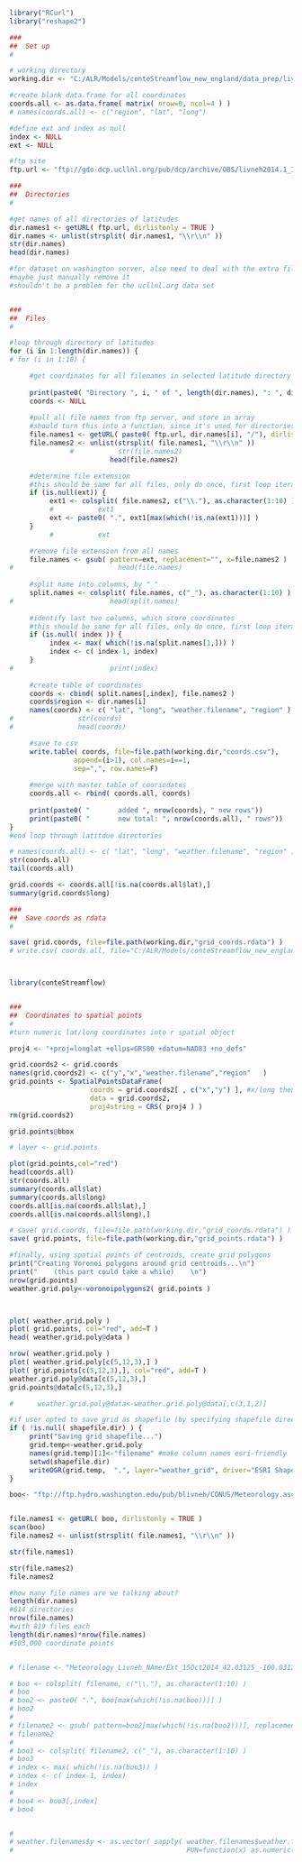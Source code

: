 ```r
library("RCurl") 
library("reshape2")

###
##  Set up
# 

# working directory
working.dir <- "C:/ALR/Models/conteStreamflow_new_england/data_prep/livneh_temporary"

#create blank data.frame for all coordinates
coords.all <- as.data.frame( matrix( nrow=0, ncol=4 ) )
# names(coords.all) <- c("region", "lat", "long")

#define ext and index as null
index <- NULL
ext <- NULL

#ftp site
ftp.url <- "ftp://gdo-dcp.ucllnl.org/pub/dcp/archive/OBS/livneh2014.1_16deg/ascii/daily/"

###
##  Directories
# 

#get names of all directories of latitudes
dir.names1 <- getURL( ftp.url, dirlistonly = TRUE )
dir.names <- unlist(strsplit( dir.names1, "\\r\\n" ))
str(dir.names)
head(dir.names)

#for dataset on washington server, also need to deal with the extra file sitting in that directory
#maybe just manually remove it
#shouldn't be a problem for the ucllnl.org data set


###
##  Files
# 

#loop through directory of latitudes
for (i in 1:length(dir.names)) {
# for (i in 1:10) {

     #get coordinates for all filenames in selected latitude directory
     
     print(paste0( "Directory ", i, " of ", length(dir.names), ": ", dir.names[i] ))
     coords <- NULL
     
     #pull all file names from ftp server, and store in array
     #should turn this into a function, since it's used for directories, too...
     file.names1 <- getURL( paste0( ftp.url, dir.names[i], "/"), dirlistonly = TRUE )
     file.names2 <- unlist(strsplit( file.names1, "\\r\\n" ))
               #           str(file.names2)
                         head(file.names2)

     #determine file extension     
     #this should be same for all files, only do once, first loop iteration
     if (is.null(ext)) {    
          ext1 <- colsplit( file.names2, c("\\."), as.character(1:10) )[1,]
          #           ext1
          ext <- paste0( ".", ext1[max(which(!is.na(ext1)))] )
     }
          #           ext

     #remove file extension from all names
     file.names <- gsub( pattern=ext, replacement="", x=file.names2 )
#                          head(file.names)
     
     #split name into columns, by "_"
     split.names <- colsplit( file.names, c("_"), as.character(1:10) )
#                        head(split.names)
     
     #identify last two columns, which store coordinates
     #this should be same for all files, only do once, first loop iteration
     if (is.null( index )) {
          index <- max( which(!is.na(split.names[1,])) )
          index <- c( index-1, index)
     }
#                        print(index)
     
     #create table of coordinates
     coords <- cbind( split.names[,index], file.names2 )
     coords$region <- dir.names[i]
     names(coords) <- c( "lat", "long", "weather.filename", "region" )
#                str(coords)
#                head(coords)

     #save to csv
     write.table( coords, file=file.path(working.dir,"coords.csv"), 
                append=(i>1), col.names=i==1, 
                sep=",", row.names=F)
     
     #merge with master table of coorindates
     coords.all <- rbind( coords.all, coords)
     
     print(paste0( "       added ", nrow(coords), " new rows"))
     print(paste0( "       new total: ", nrow(coords.all), " rows"))
}
#end loop through latitdue directories

# names(coords.all) <- c( "lat", "long", "weather.filename", "region" )
str(coords.all)
tail(coords.all)     

grid.coords <- coords.all[!is.na(coords.all$lat),]
summary(grid.coords$long)

###
##  Save coords as rdata
#

save( grid.coords, file=file.path(working.dir,"grid_coords.rdata") )
# write.csv( coords.all, file="C:/ALR/Models/conteStreamflow_new_england/data_prep/livneh_temporary/coords.csv", row.names=F)




```

```r

library(conteStreamflow)


###
##  Coordinates to spatial points
# 
#turn numeric lat/long coordinates into r spatial object 

proj4 <- "+proj=longlat +ellps=GRS80 +datum=NAD83 +no_defs"

grid.coords2 <- grid.coords
names(grid.coords2) <- c("y","x","weather.filename","region"   )
grid.points <- SpatialPointsDataFrame(
                    coords = grid.coords2[ , c("x","y") ], #x/long then y/lat
                    data = grid.coords2,
                    proj4string = CRS( proj4 ) )
rm(grid.coords2)

grid.points@bbox

# layer <- grid.points

plot(grid.points,col="red")
head(coords.all)
str(coords.all)
summary(coords.all$lat)
summary(coords.all$long)
coords.all[is.na(coords.all$lat),]
coords.all[is.na(coords.all$long),]

# save( grid.coords, file=file.path(working.dir,"grid_coords.rdata") )
save( grid.points, file=file.path(working.dir,"grid_points.rdata") )

```


```r
#finally, using spatial points of centroids, create grid polygons 
print("Creating Voronoi polygons around grid centroids...\n")
print("    (this part could take a while)    \n")
nrow(grid.points)
weather.grid.poly<-voronoipolygons2( grid.points )



plot( weather.grid.poly )
plot( grid.points, col="red", add=T )
head( weather.grid.poly@data )

nrow( weather.grid.poly )
plot( weather.grid.poly[c(5,12,3),] )
plot( grid.points[c(5,12,3),], col="red", add=T )
weather.grid.poly@data[c(5,12,3),]
grid.points@data[c(5,12,3),]

#      weather.grid.poly@data<-weather.grid.poly@data[,c(3,1,2)]

#if user opted to save grid as shapefile (by specifying shapefile directory), save it
if ( !is.null( shapefile.dir) ) {
     print("Saving grid shapefile...")
     grid.temp<-weather.grid.poly
     names(grid.temp)[1]<-"filename" #make column names esri-friendly
     setwd(shapefile.dir)
     writeOGR(grid.temp,  ".", layer="weather_grid", driver="ESRI Shapefile")
}


```


```r
boo<- "ftp://ftp.hydro.washington.edu/pub/blivneh/CONUS/Meteorology.asc.v.1.2.1915.2011.bz2/VERSION_ID"


file.names1 <- getURL( boo, dirlistonly = TRUE )
scan(boo)
file.names2 <- unlist(strsplit( file.names1, "\\r\\n" ))

str(file.names1)

str(file.names2)
file.names2

```


```r

#how many file names are we talking about?
length(dir.names)
#614 directories
nrow(file.names)
#with 819 files each
length(dir.names)*nrow(file.names)
#503,000 coordinate points


# filename <- "Meteorology_Livneh_NAmerExt_15Oct2014_42.03125_-100.03125.bz2B"

# boo <- colsplit( filename, c("\\."), as.character(1:10) )
# boo
# boo2 <- paste0( ".", boo[max(which(!is.na(boo)))] )
# boo2
# 
# filename2 <- gsub( pattern=boo2[max(which(!is.na(boo2)))], replacement="", x=filename )
# filename2
# 
# boo3 <- colsplit( filename2, c("_"), as.character(1:10) )
# boo3
# index <- max( which(!is.na(boo3)) )
# index <- c( index-1, index)
# index
# 
# boo4 <- boo3[,index]
# boo4


# 
# weather.filenames$y <- as.vector( sapply( weather.filenames$weather.filename,  
#                                           FUN=function(x) as.numeric( unlist(strsplit( x, "[_]" ))[2] )  ) )

```

